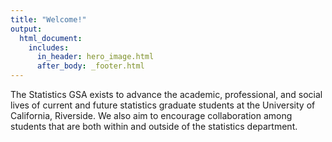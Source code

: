 ```yaml
---
title: "Welcome!"
output: 
  html_document:
    includes:
      in_header: hero_image.html
      after_body: _footer.html
---
```



The Statistics GSA exists to advance the academic, professional, and social lives of current and future statistics graduate students at the University of California, Riverside.  We also aim to encourage collaboration  among students that are both within and outside of the statistics department.

